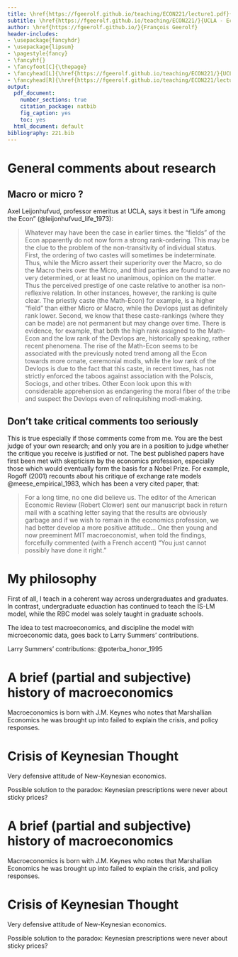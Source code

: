 ```yaml
---
title: \href{https://fgeerolf.github.io/teaching/ECON221/lecture1.pdf}{Lecture 1 - Thoughts on Empirical Macro and Finance}
subtitle: \href{https://fgeerolf.github.io/teaching/ECON221/}{UCLA - Econ 221 - Fall 2018}
author: \href{https://fgeerolf.github.io/}{François Geerolf}
header-includes:
- \usepackage{fancyhdr}
- \usepackage{lipsum}
- \pagestyle{fancy}
- \fancyhf{}
- \fancyfoot[C]{\thepage}
- \fancyhead[L]{\href{https://fgeerolf.github.io/teaching/ECON221/}{UCLA - Econ 221 - Fall 2018 - Geerolf}}
- \fancyhead[R]{\href{https://fgeerolf.github.io/teaching/ECON221/lecture1.pdf}{Empirical Macro and Finance}}
output:
  pdf_document:
    number_sections: true
    citation_package: natbib
    fig_caption: yes
    toc: yes
  html_document: default
bibliography: 221.bib
---
```


# General comments about research

## Macro or micro ?

Axel Leijonhufvud, professor emeritus at UCLA, says it best in "Life among the Econ" (@leijonhufvud_life_1973):

> Whatever may have been the case in earlier times. the “fields” of the Econ apparently do not now form a strong rank-ordering. This may be the clue to the problem of the non-transitivity of individual status. First, the ordering of two castes will sometimes be indeterminate. Thus, while the Micro assert their superiority over the Macro, so do the Macro theirs over the Micro, and third parties are found to have no very determined, or at least no unanimous, opinion on the matter. Thus the perceived prestige of one caste relative to another isa non-reflexive relation. In other instances, however, the ranking is quite clear. The priestly caste (the Math-Econ) for example, is a higher "field" than either Micro or Macro, while the Devlops just as definitely rank lower. Second, we know that these caste-rankings (where they can be made) are not permanent but may change over time. There is evidence, for example, that both the high rank assigned to the Math-Econ and the low rank of the Devlops are, historically speaking, rather recent phenomena. The rise of the Math-Econ seems to be associated with the previously noted trend among all the Econ towards more ornate, ceremonial modls, while the low rank of the Devlops is due to the fact that this caste, in recent times, has not strictly enforced the taboos against association with the Polscis, Sociogs, and other tribes. Other Econ look upon this with considerable apprehension as endangering the moral fiber of the tribe and suspect the Devlops even of relinquishing modl-making.


## Don't take critical comments too seriously

This is true especially if those comments come from me. You are the best judge of your own research; and only you are in a position to judge whether the critique you receive is justified or not. The best published papers have first been met with skepticism by the economics profession, especially those which would eventually form the basis for a Nobel Prize. For example, Rogoff (2001) recounts about his critique of exchange rate models @meese_empirical_1983, which has been a very cited paper, that:

> For a long time, no one did believe us. The editor of the American Economic Review (Robert Clower) sent our manuscript back in return mail with a scathing letter saying that the results are obviously garbage and if we wish to remain in the economics profession, we had better develop a more positive attitude... One then young and now preeminent MIT macroeconomist, when told the findings, forcefully commented (with a French accent) “You just cannot possibly have done it right.”

# My philosophy


First of all, I teach in a coherent way across undergraduates and graduates. 
In contrast, undergraduate eduaction has continued to teach the IS-LM model, while the RBC model was solely taught in graduate schools.

The idea to test macroeconomics, and discipline the model with microeconomic data, goes back to Larry Summers' contributions. 

Larry Summers' contributions: @poterba_honor_1995

# A brief (partial and subjective) history of macroeconomics

Macroeconomics is born with J.M. Keynes who notes that Marshallian Economics he was brought up into failed to explain the crisis, and policy responses. 

# Crisis of Keynesian Thought

Very defensive attitude of New-Keynesian economics.

Possible solution to the paradox: Keynesian prescriptions were never about sticky prices?


# A brief (partial and subjective) history of macroeconomics

Macroeconomics is born with J.M. Keynes who notes that Marshallian Economics he was brought up into failed to explain the crisis, and policy responses.

# Crisis of Keynesian Thought

Very defensive attitude of New-Keynesian economics.

Possible solution to the paradox: Keynesian prescriptions were never about sticky prices?